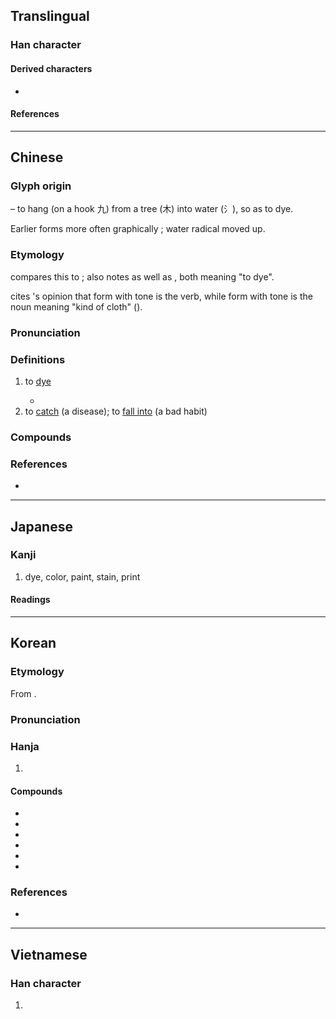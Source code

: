 {{character info}}
==Translingual==

===Han character===
{{Han char|rn=75|rad=木|as=05|sn=9|four=34904|canj=END|ids=⿱氿木(GJKV),⿱氿𣎳(HT)}}

====Derived characters====
* {{l|mul|[[媣]], [[𫽦]], [[蒅]], [[𩃵]]}}

====References====
{{Han ref|kx=0519.040|dkj=14621|dj=0907.030|hdz=21188.070|uh=67D3}}

----

==Chinese==
{{zh-forms}}

===Glyph origin===
{{Han etym}}
{{Han compound|水|alt1=氵|t1=water|九|t2=hook|木|t3=tree|ls=ic}} – to hang (on a hook 九) from a tree (木) into water (氵), so as to dye.

Earlier forms more often graphically {{Han compound|氵|杂}}; water radical moved up.

===Etymology===
{{zh-ref|Coblin (1986)}} compares this to {{cog|bo|ཉམས་པ||be stained, tarnished, spoiled}}; {{zh-ref|Pan (1987)}} also notes {{cog|tai-pro|*ɲuɔmᴬ}} as well as {{cog|vi|nhuộm}}, both meaning "to dye".

{{zh-ref|Schuessler (2007)}} cites {{zh-ref|Downer (1986)}}'s opinion that form with {{zh-l|上}} tone is the verb, while form with {{zh-l|去}} tone is the noun meaning "kind of cloth" ({{w|Lǐjì}}).

===Pronunciation===
{{zh-pron
|m=rǎn
|c=jim5
|h=pfs=ngiam
|mn=qz,tp,xm:liám/kh,zz:jiám/ní
|mn_note=liám/jiám - literary; ní - vernacular
|mn-t=riam2/ni2
|mn-t_note=riam2 - literary; ni2 - vernacular
|mc=y
|oc=y
|ma=Zh-ran.ogg
|cat=v
}}

===Definitions===
{{zh-hanzi}}

# to [[dye]]
#: {{zh-x|把 頭髮 染 成 棕色|to '''dye''' one's hair brown}}
#* {{zh-x|共和國 的 旗幟 上 有 我們 血{xuè} 染 的 風采|The flag of our Republic has our blood-'''stained''' glory.|ref='''1986''', {{w2|zh|血染的風采}}}}
# to [[catch]] (a disease); to [[fall into]] (a bad habit)
#: {{zh-x|染 上 破傷風|to '''get''' tetanus}}

===Compounds===
{{zh-der|傳染來源|一塵不染|印染|感染症|不染纖塵|交叉感染|傳染原|性染色體|傳染途徑|感染|噪音汙染|二次汙染|傳染力|傳染|媒染劑|大氣汙染|塵埃傳染|二次感染|傳染病|命染黃沙|合成染料|土壤汙染|愛染|尿道感染|作染|染渲|滃染|染指於鼎|染指|放射汙染|操觚染翰|海水汙染|染絲之變|環境汙染|染習|日漸月染|接觸傳染|染風習俗|染缸|烘染|汙染|染畫|染病|空氣汙染|染干|染翰操觚|染人|染翰|油汙染|目擩耳染|渲染|浸染|染指垂涎|病染膏肓|汙染物|染汙|熏染|火染旛竿|染髮|熱汙染|空氣傳染|染色體|濡染|潛伏感染|漸染|漂染|水汙染|沾染|染料|染翰操紙|染坊|日濡月染|目染耳濡|染革|染化|染色|有染|核汙染|飛沫傳染|點染雲煙|習染|荏染|紡染|絞染|霑染|點染|香染|纖塵不染|飛文染翰|薰染|耳染目濡|陶染|面染|青蠅染白|軋染|隱性傳染|耳濡目染|遷染|院內感染|見聞習染|蠟染}}

===References===
* {{R:yue:Hanzi}}

{{zh-cat|Elementary|Art|Pathology}}

----

==Japanese==

===Kanji===
{{ja-kanji|grade=6|rs=木05}}

# dye, color, paint, stain, print

====Readings====
{{ja-readings
|goon=ねん
|kanon=ぜん
|kanyoon=せん
|kun=し-み, そ-める, し-みる, そ-まる
}}

----

==Korean==

===Etymology===
From {{der|ko|ltc|-}} {{ltc-l|染}}. 

{{collapse|
* {{hanja-hunmong|ᅀᅧᆷ〯|zyěm|人類#중02B}}
* {{hanja-sinjeung|염|yem}}
|Historical readings
|bg=#FFFFFF}}

===Pronunciation===
{{ko-hanja-pron|염|l=y}}

===Hanja===
{{ko-hanja-search}}
{{ko-hanja|물들이다|물들일|염}}

# {{hanja form of|염|[[dye]]}}

====Compounds====
{{der-top3|Compounds}}
* {{ko-l|감염|感染}}
* {{ko-l|염료|染料}}
* {{ko-l|오염|汚染}}
* {{ko-l|전염|傳染}}
* {{ko-l|염색|染色}}
* {{ko-l|염색체|染色體}}
{{der-bottom}}

===References===
* {{R:hanjadoc|4901}}

----

==Vietnamese==

===Han character===
{{vi-readings|reading=nhuộm, nhẹm, nhiễm, nhuốm, ruộm, vẩn|rs=木05}}

# {{rfdef|vi|sort=木05}}